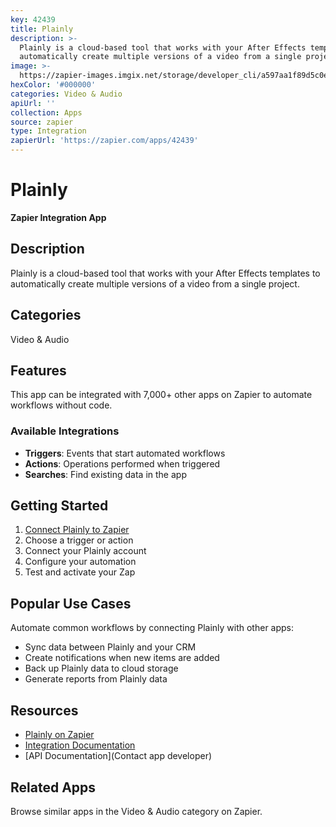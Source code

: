 ```yaml
---
key: 42439
title: Plainly
description: >-
  Plainly is a cloud-based tool that works with your After Effects templates to
  automatically create multiple versions of a video from a single project.
image: >-
  https://zapier-images.imgix.net/storage/developer_cli/a597aa1f89d5c0e6cc71f271bbb9aa1c.png?auto=format%2Ccompress&ixlib=python-3.0.0&q=50
hexColor: '#000000'
categories: Video & Audio
apiUrl: ''
collection: Apps
source: zapier
type: Integration
zapierUrl: 'https://zapier.com/apps/42439'
---
```

# Plainly

**Zapier Integration App**

## Description

Plainly is a cloud-based tool that works with your After Effects templates to automatically create multiple versions of a video from a single project.

## Categories

Video & Audio

## Features

This app can be integrated with 7,000+ other apps on Zapier to automate workflows without code.

### Available Integrations

- **Triggers**: Events that start automated workflows
- **Actions**: Operations performed when triggered
- **Searches**: Find existing data in the app

## Getting Started

1. [Connect Plainly to Zapier](https://zapier.com/apps/42439)
2. Choose a trigger or action
3. Connect your Plainly account
4. Configure your automation
5. Test and activate your Zap

## Popular Use Cases

Automate common workflows by connecting Plainly with other apps:

- Sync data between Plainly and your CRM
- Create notifications when new items are added
- Back up Plainly data to cloud storage
- Generate reports from Plainly data

## Resources

- [Plainly on Zapier](https://zapier.com/apps/42439)
- [Integration Documentation](https://zapier.com/apps/42439/integrations)
- [API Documentation](Contact app developer)

## Related Apps

Browse similar apps in the Video & Audio category on Zapier.

